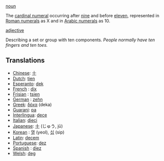 [[noun]]

The [[cardinal numeral]] occurring after [[nine]] and before [[eleven]], represented in [[Roman numerals]] as X and in [[Arabic numerals]] as 10.

[[adjective]]

Describing a set or group with ten components. ''People normally have ten fingers and ten toes.''

==Translations==
*[[Chinese]]: [[十]]
*[[Dutch]]: [[tien]]
*[[Esperanto]]: [[dek]]
*[[French]] : [[dix]]
*[[Frisian]] : [[tsien]]
*[[German]] : [[zehn]]
*[[Greek]]: [[δέκα]] (deka)
*[[Guarani]]: [[pa]]
*[[Interlingua]]: [[dece]]
*[[Italian]]: [[dieci]]
*[[Japanese]]: [[十]] (じゅう, jū)
*[[Korean]] : [[열]] (yeol), [[십]] (sip)
*[[Latin]]: [[decem]]
*[[Portuguese]]: [[dez]]
*[[Spanish]] : [[diez]]
*[[Welsh]]: [[deg]]